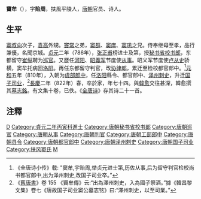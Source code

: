 '''竇牟'''（{{bd|749年||822年||}}），字'''貽周'''，扶風平陵人，[[唐朝|唐朝]]官员、诗人。

== 生平 ==
[[窦叔向|窦叔向]]次子，[[袁高|袁高]]外甥。[[竇常|竇常]]之弟，[[窦群|窦群]]、[[窦庠|窦庠]]、[[窦巩|窦巩]]之兄。侍奉继母至孝，品行兼優，名聞京城。[[貞元_(唐朝)|贞元]]二年（786年），[[张正甫|张正甫]]榜进士及第，授[[秘书省|秘书省]][[校书郎|校书郎]]，东都留守[[崔纵|崔纵]]聘为[[巡官|巡官]]。又歷任[[河阳|河阳]]、[[昭義军|昭義军]]节度使[[从事|从事]]。昭义军节度使[[卢从史|卢从史]]骄横，窦牟托病回[[洛阳|洛阳]]。再任东都留守判官，改[[协律郎|协律郎]]，累迁至检校都官郎中。<ref>《全唐诗小传》载: "窦牟,宇贻周,举贞元进士第,历佐从事,后为留守判官检校尚书都官郎中,出为泽州刺史,改国子司业卒。”</ref>[[元和_(唐朝)|元和]]五年（810年），入朝为[[虞部|虞部]][[郎中|郎中]]，任[[洛阳县|洛阳]]縣令、都官郎中、[[泽州|泽州]][[刺史|刺史]]，升迁[[国子监|国子]][[司业|司业]]，<ref>《[[舊唐書|舊唐書]]》卷 155 《竇牟傳》云:“出為澤州刺史，入為國子祭酒。”據《韓昌黎文集》卷七《唐故国子司业窦公墓志铭》曰:“澤州刺史，以至司業。”</ref>[[長慶|長慶]]二年（822年）春，卒於家，年七十四。與[[韓愈|韓愈]]交往甚深，韓愈撰其[[墓志銘|墓志銘]]。有文集十卷，已佚。《[[全唐诗|全唐诗]]》存其诗二十一首。

==注釋==
{{reflist}}

[[Category:唐朝詩人|D]]
[[Category:貞元二年丙寅科進士|Category:貞元二年丙寅科進士]]
[[Category:唐朝秘书省校书郎|Category:唐朝秘书省校书郎]]
[[Category:唐朝巡官|Category:唐朝巡官]]
[[Category:唐朝从事|Category:唐朝从事]]
[[Category:唐朝判官|Category:唐朝判官]]
[[Category:唐朝工部郎中|Category:唐朝工部郎中]]
[[Category:唐朝县令|Category:唐朝县令]]
[[Category:唐朝都官郎中|Category:唐朝都官郎中]]
[[Category:唐朝泽州刺史|Category:唐朝泽州刺史]]
[[Category:唐朝国子司业|Category:唐朝国子司业]]
[[Category:扶风窦氏|Category:扶风窦氏]]
[[Category:竇姓|M]]